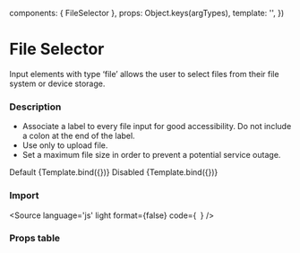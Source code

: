 

  components: { FileSelector },
  props:      Object.keys(argTypes),
  template:   '<FileSelector v-bind="$props" />',
})

<Meta title="Components/Form/FileSelector" />

# File Selector
Input elements with type ‘file’ allows the user to select files from their file system or device storage.

### Description
- Associate a label to every file input for good accessibility. Do not include a colon at the end of the label.
- Use only to upload file.
- Set a maximum file size in order to prevent a potential service outage.


<Canvas columns={2}>
  Default
  <Story
    name="FileSelector"
    args={{
      label: 'Choose file',
    }}>
    {Template.bind({})}
  </Story>
  Disabled
  <Story
    name="disabled"
    args={{
      label: 'Choose file',
      disabled: true
    }}>
    {Template.bind({})}
  </Story>
</Canvas>

### Import 

<Source
  language='js'
  light
  format={false}
  code={`
  `}
/>

### Props table

<ArgsTable of={FileSelector} />
